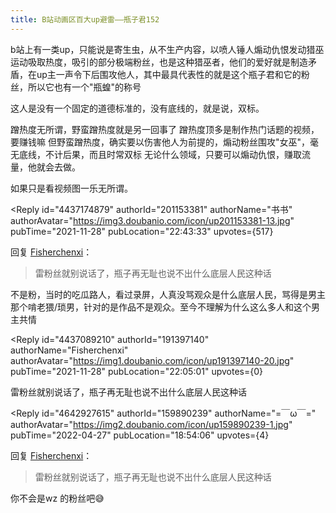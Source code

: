 ```yaml
---
title: B站动画区百大up避雷——瓶子君152
---
```



<Forum groupName="动画番剧" groupUrl="https://www.douban.com/group/596353/" archivedAt="2025-05-16T16:56:05.804Z">
  <Post
    id="254150951"
    title="B站动画区百大up避雷——瓶子君152"
    url="https://www.douban.com/group/topic/254150951/?_spm_id=MjI1NjIxMjgz"
    pubTime="2024-01-04"
    highlightUserId="191397140"
  >
b站上有一类up，只能说是寄生虫，从不生产内容，以喷人锤人煽动仇恨发动猎巫运动吸取热度，吸引的部分极端粉丝，也是这种猎巫者，他们的爱好就是制造矛盾，在up主一声令下后围攻他人，其中最具代表性的就是这个瓶子君和它的粉丝，所以它也有一个"瓶蝗"的称号

这人是没有一个固定的道德标准的，没有底线的，就是说，双标。

蹭热度无所谓，野蛮蹭热度就是另一回事了
蹭热度顶多是制作热门话题的视频，要赚钱嘛
但野蛮蹭热度，确实要以伤害他人为前提的，煽动粉丝围攻"女巫"，毫无底线，不计后果，而且时常双标
无论什么领域，只要可以煽动仇恨，赚取流量，他就会去做。

如果只是看视频图一乐无所谓。

<Reply
  id="4437174879"
  authorId="201153381"
  authorName="书书"
  authorAvatar="https://img3.doubanio.com/icon/up201153381-13.jpg"
  pubTime="2021-11-28"
  pubLocation="22:43:33"
  upvotes={517}
>
回复 [Fisherchenxi](https://www.douban.com/people/191397140/)：
 > 雷粉丝就别说话了，瓶子再无耻也说不出什么底层人民这种话

不是粉，当时的吃瓜路人，看过录屏，人真没骂观众是什么底层人民，骂得是男主那个啃老猥/琐男，针对的是作品不是观众。至今不理解为什么这么多人和这个男主共情
</Reply>

<Reply
  id="4437089210"
  authorId="191397140"
  authorName="Fisherchenxi"
  authorAvatar="https://img1.doubanio.com/icon/up191397140-20.jpg"
  pubTime="2021-11-28"
  pubLocation="22:05:01"
  upvotes={0}
>
雷粉丝就别说话了，瓶子再无耻也说不出什么底层人民这种话
</Reply>

<Reply
  id="4642927615"
  authorId="159890239"
  authorName="=￣ω￣="
  authorAvatar="https://img2.doubanio.com/icon/up159890239-1.jpg"
  pubTime="2022-04-27"
  pubLocation="18:54:06"
  upvotes={4}
>
回复 [Fisherchenxi](https://www.douban.com/people/191397140/)：
 > 雷粉丝就别说话了，瓶子再无耻也说不出什么底层人民这种话

你不会是wz 的粉丝吧😅
</Reply>
  </Post>
</Forum>
